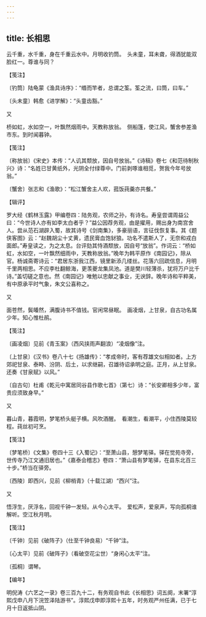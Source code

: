 ```yaml
---
---
---
```

title: 长相思
---







云千重，水千重，身在千重云水中。月明收钓筒。　头未童，耳未聋，得酒犹能双脸红一。尊谁与同？

【笺注】

〔钓筒〕陆龟蒙《渔具诗序》：“缗而竿者，总谓之筌。筌之流，曰筒，曰车。”

〔头未童〕韩愈《进学解》：“头童齿豁。”





又


桥如虹，水如空一，叶飘然烟雨中。天教称放翁。　侧船篷，使江风，蟹舍参差渔市东。到时闻暮钟。

【笺注】

〔称放翁〕《宋史》本传：“人讥其颓放，因自号放翁。”《诗稿》卷七《和范待制秋兴》诗：“名姓已甘黄纸外，光阴全付绿尊中。门前剥啄谁相觅，贺我今年号放翁。”

〔蟹舍〕张志和《渔歌》：“松江蟹舍主人欢，菰饭莼羹亦共餐。”

【辑评】

罗大经《鹤林玉露》甲编卷四：陆务观，农师之孙，有诗名。寿皇尝谓周益公曰：“今世诗人亦有如李太白者乎？”益公因荐务观，由是擢用，赐出身为南宫舍人。尝从范石湖辟入蜀，故其诗号《剑南集》，多豪丽语，言征伐恢复事。其《题侠客图》云：“赵魏胡尘十丈黄，遗民膏血饱豺狼。功名不遣斯人了，无奈和戎白面郎。”寿皇读之，为之太息。台评劾其恃酒颓放，因自号“放翁”。作词云：“桥如虹，水如空，一叶飘然细雨中，天教称放翁。”晚年为韩平原作《南园记》，除从官。杨诚斋寄诗云：“君居东浙我江西，镜里新添几缕丝。花落六回疏信息，月明千里两相思。不应李杜翻鲸海，更羡夔龙集凤池。道是樊川轻薄杀，犹将万户比千诗。”盖切磋之意也。然《南园记》唯勉以忠献之事业，无谀辞。晚年诗和平粹美，有中原承平时气象，朱文公喜称之。





又


面苍然，鬓皤然，满腹诗书不值钱。官闲常昼眠。　画凌烟，上甘泉，自古功名属少年。知心惟杜鹃。

【笺注】

〔画凌烟〕见前《青玉案》（西风挟雨声翻浪）“凌烟像”注。

〔上甘泉〕《汉书》卷八十七《扬雄传》：“孝成帝时，客有荐雄文似相如者。上方郊祀甘泉、泰畤、汾阴、后土，以求继嗣，召雄待诏承明之庭。正月，从上甘泉。还奏《甘泉赋》以风。”

〔自古句〕杜甫《乾元中寓居同谷县作歌七首》（第七）诗：“长安卿相多少年，富贵应须致身早。”





又


暮山青，暮霞明，梦笔桥头艇子横。风吹酒醒。　看潮生，看潮平，小住西陵莫较程。莼丝初可烹。

【笺注】

〔梦笔桥〕《文集》卷四十三《入蜀记》：“至萧山县，憩梦笔驿。驿在觉苑寺旁，世传寺乃江文通旧居也。”《嘉泰会稽志》卷四：“萧山县有梦笔驿，在县东北百三十步。”桥当在驿旁。

〔西陵〕即西兴，见前《柳梢青》（十载江湖）“西兴”注。





又


悟浮生，厌浮名，回视千钟一发轻。从今心太平。　爱松声，爱泉声，写向孤桐谁解听。空江秋月明。

【笺注】

〔千钟〕见前《破阵子》（仕至千钟良易）“千钟”注。

〔心太平〕见前《破阵子》（看破空花尘世）“身闲心太平”注。

〔孤桐〕谓琴。

【编年】

明倪涛《六艺之一录》卷三百九十二，有务观自书此《长相思》词五阕，末署“淳熙戊申八月下浣笠泽陆游书”。淳熙戊申即淳熙十五年，时务观严州任满，已于七月十日返抵山阴。